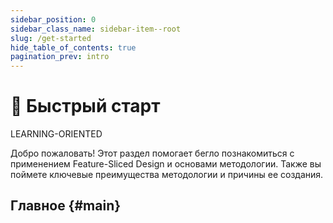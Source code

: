 ```yaml
---
sidebar_position: 0
sidebar_class_name: sidebar-item--root
slug: /get-started
hide_table_of_contents: true
pagination_prev: intro
---
```


# 🚀 Быстрый старт

<span class="badge badge--success margin-bottom--md">LEARNING-ORIENTED</span>

<p class="summary">
Добро пожаловать! Этот раздел помогает бегло познакомиться с применением Feature-Sliced Design и основами методологии. Также вы поймете ключевые преимущества методологии и причины ее создания.
</p>

## Главное {#main}


<NavCard
    title="Обзор"
    description="Краткий обзор методологии, ее концепций и применения"
    to="/docs/get-started/overview"
    Icon={RocketOutlined}
/>
<NavCard
    title="Туториал"
    description="Вводный туториал по применению методологии"
    to="/docs/get-started/tutorial"
    Icon={PlaySquareOutlined}
/>
<NavCard
    title="Памятка по декомпозиции"
    description="Памятка по декомпозиции логики с примерами и критериями"
    to="/docs/get-started/cheatsheet"
    Icon={BuildOutlined}
/>
